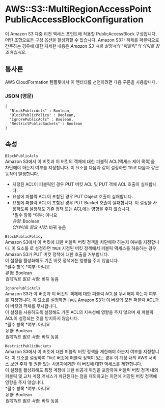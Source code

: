# AWS::S3::MultiRegionAccessPoint PublicAccessBlockConfiguration

이 Amazon S3 다중 리전 액세스 포인트에 적용할 PublicAccessBlock 구성입니다. 어떤 조합으로든 구성 옵션을 활성화할 수 있습니다. Amazon S3가 객체를 퍼블릭으로 간주하는 경우에 대한 자세한 내용은 _Amazon S3 사용 설명서의 "퍼블릭"의 의미를 참조하십시오_.

## 통사론

AWS CloudFormation 템플릿에서 이 엔터티를 선언하려면 다음 구문을 사용합니다.

### JSON (영문)

```
{
  "BlockPublicAcls" : Boolean,
  "BlockPublicPolicy" : Boolean,
  "IgnorePublicAcls" : Boolean,
  "RestrictPublicBuckets" : Boolean
}
```

## 속성

`BlockPublicAcls`  
Amazon S3에서 이 버킷과 이 버킷의 객체에 대한 퍼블릭 ACL(액세스 제어 목록)을 차단해야 하는지 여부를 지정합니다. 이 요소를 다음과 같이 설정하면 `TRUE` 다음과 같은 동작이 발생합니다.

- 지정된 ACL이 퍼블릭인 경우 PUT 버킷 ACL 및 PUT 객체 ACL 호출이 실패합니다.
- 요청에 퍼블릭 ACL이 포함된 경우 PUT Object 호출이 실패합니다.
- 요청에 퍼블릭 ACL이 포함된 경우 PUT Bucket 호출이 실패합니다.
  이 설정을 사용하도록 설정해도 기존 정책 또는 ACL에는 영향을 주지 않습니다.  
  *필수 항목 *여부: 아니요  
  _유형_: Boolean  
  _업데이트 필요 사항_: 바꿔 놓음

`BlockPublicPolicy`  
Amazon S3에서 이 버킷에 대한 퍼블릭 버킷 정책을 차단해야 하는지 여부를 지정합니다. 이 요소를 로 설정하면 `TRUE` 지정된 버킷 정책에서 퍼블릭 액세스를 허용하는 경우 Amazon S3가 PUT 버킷 정책에 대한 호출을 거부합니다.  
이 설정을 활성화해도 기존 버킷 정책에는 영향을 주지 않습니다.  
*필수 항목 *여부: 아니요  
_유형_: Boolean  
_업데이트 필요 사항_: 바꿔 놓음

`IgnorePublicAcls`  
Amazon S3가 이 버킷과 이 버킷의 객체에 대한 퍼블릭 ACL을 무시해야 하는지 여부를 지정합니다. 이 요소를 설정하면 `TRUE` Amazon S3가 이 버킷의 모든 퍼블릭 ACL과 이 버킷의 객체를 무시합니다.  
이 설정을 사용하도록 설정해도 기존 ACL의 지속성에 영향을 주지 않으며 새 퍼블릭 ACL이 설정되는 것을 방지하지 않습니다.  
*필수 항목 *여부: 아니요  
_유형_: Boolean  
_업데이트 필요 사항_: 바꿔 놓음

`RestrictPublicBuckets`  
Amazon S3에서 이 버킷에 대한 퍼블릭 버킷 정책을 제한해야 하는지 여부를 지정합니다. 이 요소를 설정하여 `TRUE` 버킷에 퍼블릭 정책이 있는 경우 이 계정 내의 AWS 서비스 보안 주체 및 권한 있는 사용자에게만 이 버킷에 대한 액세스를 제한합니다.  
이 설정을 활성화해도 특정 계정에 대한 비공개 위임을 포함하여 퍼블릭 버킷 정책 내의 퍼블릭 및 교차 계정 액세스가 차단된다는 점을 제외하고는 이전에 저장된 버킷 정책에 영향을 주지 않습니다.  
*필수 항목 *여부: 아니요  
_유형_: Boolean  
_업데이트 필요 사항_: 바꿔 놓음
